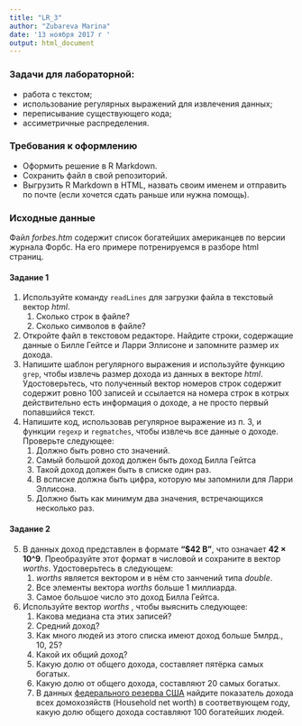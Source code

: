 ```yaml
---
title: "LR_3"
author: "Zubareva Marina"
date: '13 ноября 2017 г '
output: html_document
---
```


### Задачи для лабораторной: 
* работа с текстом;
* использование регулярных выражений для извлечения данных;
* переписывание существующего кода;
* ассиметричные распределения.

### Требования к оформлению
* Оформить решение в R Markdown. 
* Сохранить файл в свой репозиторий.
* Выгрузить R Markdown в HTML, назвать своим именем и отправить по почте (если хочется сдать раньше или нужна помощь).

### Исходные данные
Файл _forbes.htm_ содержит список богатейших американцев по версии журнала Форбс.
На его примере потренируемся в разборе html страниц.

#### Задание 1
1. Используйте команду ``readLines`` для загрузки файла в текстовый вектор _html_.
   1. Сколько строк в файле?
   2. Сколько символов в файле?
2. Откройте файл в текстовом редакторе. Найдите строки, содержащие данные о Билле Гейтсе и Ларри Эллисоне и запомните размер их дохода.
3. Напишите шаблон регулярного выражения и используйте функцию ``grep``, чтобы извлечь размер дохода из данных в векторе _html_.
Удостоверьтесь, что полученный вектор номеров строк содержит содержит ровно 100 записей и ссылается на номера строк в котрых действительно есть
информация о доходе, а не просто первый попавшийся текст.
4. Напишите код, использовав регулярное выражение из п. 3, и функции ``regexp`` и ``regmatches``, чтобы извлечь все данные о доходе.
Проверьте следующее:
   1. Должно быть ровно сто значений.
   2. Самый большой доход должен быть доход Билла Гейтса
   3. Такой доход должен быть в списке один раз.
   4. В всписке должна быть цифра, которую мы запомнили для Ларри Эллисона.
   5. Должно быть как минимум два значения, встречающихся несколько раз.

#### Задание 2
5. В данных доход представлен в формате **"$42 B"**, что означает **42 × 10^9**.
Преобразуйте этот формат в числовой и сохраните в вектор _worths_. Удостоверьтесь в следующем:
   1. _worths_ является вектором и в нём сто занчений типа _double_.
   2. Все элементы вектора _worths_ больше 1 миллиарда.
   3. Самое большое число это доход Билла Гейтса.
6. Используйте вектор _worths_ , чтобы выяснить следующее:
   1. Какова медиана ста этих записей?
   2. Средний доход?
   3. Как много людей из этого списка имеют доход больше 5млрд., 10, 25? 
   1. Какой их общий доход?
   2. Какую долю от общего дохода, составляет пятёрка самых богатых.
   3. Какую долю от общего дохода, составляют 20 самых богатых.
   4. В данных [федерального резерва США](https://www.federalreserve.gov/releases/z1/current/z1.pdf) найдите
   показатель дохода всех домохозяйств (Household net worth) в соответвующем году, какую долю
   общего дохода составляют 100 богатейших людей. 
